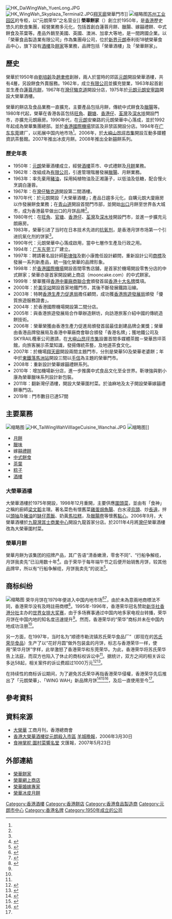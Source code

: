 {{Otheruses|other=其他同名事物|榮華}}
{{Infobox company
| name = 榮華餅家<br>Wing Wah Cake Shop
| logo =Wing Wah Logo.png
| image = WingWah_YuenLong.jpg
| image_size =200px
| image_caption =位於[[元朗大馬路|元朗大馬路]]的元朗榮華總店
| type = [[私人公司|私人公司]]
| com_code =
| foundation = 1950年
| location = {{HKG}}[[新界|新界]][[元朗|元朗]][[泰利街|泰利街]]18號榮華食品中心5字樓
| area_served = 全球
| slogan =
 | founder = [[劉培齡|劉培齡]]、[[趙聿修|趙聿修]]
| key_people = 劉培齡（董事总经理）<br>[[梁文韬|梁文韬]]（集团董事、大荣华酒楼董事总经理）
| industry = 食品、餐饮
| products = [[月餅|月餅]]、[[臘味|臘味]]、嫁囍[[禮餅|禮餅]]、[[中式糕點|中式餅食]]、[[茶葉|茶葉]]、[[粽子|粽子]]、[[酒家|酒家]]
| homepage = http://www.wingwah.com/
}}
[[File:HK_DaiWingWah_YuenLong.JPG|thumb]]
[[File:HK_WingWah_Skyplaza_Terminal2.JPG|thumb]][[翔天廊|翔天廊]]榮華門市]]
[[File:Wing_Wah_counter_at_Jiuguang_Department_Store,_Suzhou.jpg|缩略图]][[苏州工业园区|苏州工业园区]]的专柜，以“元朗荣华”之名营业]]
'''榮華餅家'''（{{lang-en|'''Wing Wah Cake Shop'''}}）創立於1950年，是[[香港|香港]]歷史悠久的飲食集團，經營業務多元化，包括首創白蓮蓉月餅、臘腸、嫁囍禮餅、中式餅食及茶葉等。產品外銷至美國、英國、澳洲、加拿大等地，是一間跨國企業。以「榮華食品製造業有限公司」作為集團母公司，位於[[新界|新界]][[元朗|元朗]]泰利街18號榮華食品中心，旗下設有[[酒樓|酒樓]]及[[餅家|餅家]]等業務，品牌包括「榮華酒樓」及「榮華餅家」。

== 歷史 ==
榮華於1950年由[[劉培齡|劉培齡]]及[[趙聿修|趙聿修]]創辦，兩人於當時的郊區[[元朗|元朗]]開設榮華酒樓，共有4層，另設餅食外賣服務。1962年，成立[[有限公司|有限公司]]並擴充營業，1963年起首創並生產白[[蓮蓉|蓮蓉]][[月餅|月餅]]，1967年在[[灣仔|灣仔]][[駱克道|駱克道]]開設分店，1975年於[[元朗|元朗]][[元朗安寧路|元朗安寧路]]開設大榮華酒樓。

榮華的餅店及食品業務一直擴充，主要產品包括月餅，傳統中式餅食及[[臘腸|臘腸]]等。1980年代起，榮華在香港各區包括[[旺角|旺角]]、[[觀塘|觀塘]]、[[香港仔|香港仔]]、[[荃灣|荃灣]]及[[深水埗|深水埗]]開設門市，亦擴充元朗廠房。1990年代，在[[元朗|元朗]]安樂路的元朗榮華中心落成，並於1992年起成為榮華集團總部。並於[[香港國際機場|香港國際機場]]禁區及非禁區開設分店。1994年在[[广东|广东]][[东莞|东莞]]建厂，以拓展中国内地市场<ref name=nfdsb/>。2006年，於[[大嶼山|大嶼山]][[昂坪市集|昂坪市集]]開設互動多媒體資訊茶藝館。2007年推出冰皮月餅。2008年推出全新囍餅系列。

=== 歷史年表 ===
* 1950年：[[元朗|元朗]]榮華酒樓成立，經營[[酒樓|酒樓]]茶市、中式禮餅及[[月餅|月餅]]業務。
* 1962年：改組成為[[有限公司|有限公司]]，引進管理階層發展[[臘腸|臘腸]]、月餅業務。
* 1963年：率先棄用[[豬油|豬油]]，採用純植物油及正湘蓮子，以低油及低糖，配合慢火烹調白蓮蓉。
* 1967年：在[[灣仔|灣仔]][[駱克道|駱克道]]開設第二間酒樓。
* 1970年代：於元朗開設「大榮華酒樓」；產品日趨多元化，自購元朗大廈廠房以作發展餅食業務；在[[青山道|青山道]]開設首間門市部，並開始[[出口|出口]]月餅至世界各大城市，成为香港最早做出口的月饼品牌<ref name=nfdsb/>。
* 1980年代：在[[旺角|旺角]]、[[官塘|官塘]]、[[香港仔|香港仔]]、[[荃灣|荃灣]]及[[深水埗|深水埗]]開設門市，並進一步擴充元朗廠房。
* 1983年，榮華引进了当时在日本技术先进的[[抗氧剂|抗氧剂]]，是香港月饼市场第一个引进抗氧化剂的饼家<ref name=nfdsb/>。
* 1990年代：元朗榮華中心落成啟用，當中七層作生產及行政之用。
* 1994年：[[广东|广东]][[东莞|东莞]]工厂建立。
* 1997年：聘請著名設計師[[靳埭強|靳埭強]]及劉小康擔任設計顧問，重新設計公司[[商標|商標]]及發展一系列新產品，統一強化榮華的品牌形象。
* 1998年：於[[香港國際機場|香港國際機場]]開設首間零售店舖，是首家於機場開設零售分店的中式餅家；榮華亦是首家開設網上商店（mooncake.com）的中式餅家。
* 1999年：榮華獲得[[香港中華廠商聯合會|香港中華廠商聯合會]]頒發首屆[[香港十大名牌|香港十大名牌]]獎項。
* 2000年：於[[美孚站|美孚站]]開設首家地鐵門市，其後不斷發展鐵路沿線。
* 2003年：特聘[[香港生產力促進局|香港生產力促進局]]擔任顧問，成功獲[[香港旅遊發展局|香港旅遊發展局]]頒發「優質旅遊服務證書」。
* 2004年：於香港國際機場開設第二間分店。
* 2005年：與香港旅遊發展局合作舉辦造餅坊，向訪港旅客介紹中國的傳統造餅技術。
* 2006年：榮華榮獲由香港生產力促進局頒發首屆最佳創建品牌企業獎；榮華由香港品牌發展局及香港中華廠商會聯合頒發「香港名牌」；獲地鐵公司及SKYRAIL欖車公司邀請，在[[大嶼山|大嶼山]][[昂坪市集|昂坪市集]]設置首間多媒體茶館－榮華昂坪茶館，向旅客展示茶葉知識，發揚傳統茶藝，及地道茶食文化。
* 2007年：於機場[[翔天廊|翔天廊]]開設兩間主題門市，分別是榮華50及榮華老婆餅；年中於[[東鐵|東鐵]][[落馬洲站|落馬洲站]]開設三間以[[手信|手信]]為主題的榮華門市。
* 2008年：重新設計榮華嫁囍禮餅系列。
* 2010年：增加機場新分店，進一步推廣中式食品文化至全世界。靳埭強與劉小康為榮華臘味系列設計新包裝。
* 2011年：翻新灣仔酒樓，開設大榮華圍村菜。於油麻地及太子開設榮華嫁囍禮餅專門店。
* 2019年 : 門市數目已達57間

== 主要業務 ==
[[File:HK_ML_半山區_Mid-Levels_堅道_133_Caine_Road_Tai_Shing_Building_shop_Fusion_by_ParknShop_Supermarket_moon_cakes_Wing_Wah_August_2020_SS2_01.jpg|缩略图]]
[[File:HK_TaiWingWahVilllageCuisine_Wanchai.JPG|thumb]]
[[File:荣华腊肠.JPG|缩略图]]]]
* [[月餅|月餅]]
* [[臘味|臘味]]
* 嫁囍[[禮餅|禮餅]]
* [[中式糕點|中式餅食]]
* [[茶葉|茶葉]]
* [[粽子|粽子]]
* [[酒樓|酒樓]]

=== 大榮華酒樓 ===
大榮華酒樓於1975年開設，1998年12月重開，主要供應[[圍頭菜|圍頭菜]]，並由有「食神」之稱的廚師[[梁文韜|梁文韜]]主理。著名菜色有懷舊菜[[雞蛋|雞蛋]][[蒸焗魚腸|焗魚腸]]、白水浸[[烏頭|烏頭]]、炒[[粉絲|長遠]]，拌以[[頭抽|頭抽]]及[[豬油|豬油]]的[[豬油拌飯|缽仔蒸飯]]、奶黃[[馬拉糕|馬拉糕]]，及[[臘腸卷|臘腸卷]]等懷舊[[點心|點心]]。2006年9月，大榮華酒樓於[[九龍灣|九龍灣]][[其士商業中心|其士商業中心]]開設九龍首家分店。於2011年4月將[[灣仔|灣仔]]榮華酒樓改為大榮華圍村菜。

===榮華月餅===
榮華月餅为该集团的招牌产品，其广告语“清香嫩滑，零舍不同”、“行船争解缆，月饼我卖先”已沿用数十年<ref name=nfdsb>{{Cite web|url =http://epaper.oeeee.com/epaper/D/html/2014-08/19/content_3298204.htm?div=4|title =64年的新蜕变：香港荣华集团历史老品牌国际化|author =黄丽嫦|date =2014-08-19|publisher =南方都市报|language =|accessdate =quote =|archive-url =https://web.archive.org/web/20171005152401/http://epaper.oeeee.com/epaper/D/html/2014-08/19/content_3298204.htm?div=4|archive-date =2017-10-05|dead-url =yes}}</ref>。由于荣华于每年端午节之后便开始销售月饼，较其他品牌早，所以有“行船争解缆，月饼我卖先”的说法<ref>{{Cite web|url =http://finance.sina.com.cn/roll/2017-10-02/doc-ifymkwwk7895511.shtml|title =香港重视月饼浪费现象 简装、慈善促环保|author =殷晓媛|date =2017-10-02|publisher =新华社|language =|accessdate =|quote =|archive-date =2019-05-20|archive-url =https://web.archive.org/web/20190520235801/http://finance.sina.com.cn/roll/2017-10-02/doc-ifymkwwk7895511.shtml|dead-url =no}}</ref>。

==商标纠纷==
{{main|荣华品牌之争}}
[[File:Wing_Wah_mooncakes_displayed_at_counter_of_Jiuguang_Department_Store,_Suzhou.jpg|缩略图]]
荣华月饼在1979年便进入中国内地市场<ref name=sina>{{Cite web|url = http://finance.sina.com.cn/chanjing/gsnews/20120409/145411777500.shtml|title = 14年粤港荣华月饼商标案最后对决 最高法近期再审|author = 吕卫红|date = 2012-04-09|publisher = 正义网|language = |accessdate = |quote = |archive-date = 2017-10-05|archive-url = https://web.archive.org/web/20171005201841/http://finance.sina.com.cn/chanjing/gsnews/20120409/145411777500.shtml|dead-url = no}}</ref><ref>{{Cite web|url =http://epaper.oeeee.com/epaper/D/html/2014-08/19/content_3298204.htm?div=4|title =64年的新蜕变：香港荣华集团历史老品牌国际化|author =黄丽嫦|date =2014-08-19|publisher =南方都市报|language =|accessdate =|quote =|archive-url =https://web.archive.org/web/20171005152401/http://epaper.oeeee.com/epaper/D/html/2014-08/19/content_3298204.htm?div=4|archive-date =2017-10-05|dead-url =yes}}</ref>，由於未為意兩地商標法不同，香港荣华没有及時註冊商標<ref>{{Cite web|url =http://the-sun.on.cc/cnt/news/20130730/00407_047.html|title =香港榮華商標維權 官司擾攘15年終獲勝|author =|date =2013-07-30|publisher =太阳报|language =|accessdate =|quote =|archive-date =2013-08-04|archive-url =https://web.archive.org/web/20130804012221/http://the-sun.on.cc/cnt/news/20130730/00407_047.html|dead-url =no}}</ref>。1995年-1996年，香港荣华冠名赞助[[新华社香港分社|新华社香港分社]]主办的[[世界女排大奖赛|世界女排大奖赛]]，由于多场赛事通过中国内地多家电视台转播，荣华月饼在中国内地的知名度迅速提升<ref name=sina/>。然而，香港荣华的“荣华”商标并未在中国内地成功注册<ref name=sina/>。

另一方面，在1997年，当时名为“顺德市勒流镇苏氏荣华食品厂”（即现在的[[苏氏荣华食品|苏氏荣华食品]]）生产了以“花好月圆”做外包装盒的月饼，标志与香港荣华一样，使用“荣华月饼”字样，此举激怒了香港荣华和东莞荣华。为此，香港荣华将苏氏荣华告上法庭，而双方也陷入了休止的商标权诉讼中<ref name=sina/>。据统计，双方之间的相关诉讼多达58起，相关案件的诉讼费超过1000万元<ref name=15years>{{Cite web|url =http://finance.sina.com.cn/chanjing/gsnews/20130730/113616286368.shtml|title =粤港荣华品牌之争持续15年：仍有六场官司要打|author =|date =2013-07-30|publisher =中新网|language =|accessdate =|quote =|archive-date =2017-10-05|archive-url =https://web.archive.org/web/20171005152145/http://finance.sina.com.cn/chanjing/gsnews/20130730/113616286368.shtml|dead-url =no}}</ref><ref name=people>{{Cite web|url =http://ip.people.com.cn/n/2013/0129/c136655-20356956.html|title =谁的月饼?"香港荣华"VS"顺德荣华"15载争名又开战|author =周伟良|date =2013-01-29|publisher =广州日报|language =|accessdate =|quote =|archive-date =2017-10-05|archive-url =https://web.archive.org/web/20171005152113/http://ip.people.com.cn/n/2013/0129/c136655-20356956.html|dead-url =no}}</ref>。

在持续性的商标诉讼期间，为了避免苏氏荣华再指香港荣华侵權，香港荣华先后推出了「元朗榮華」、「WING WAH」新品牌月饼<ref>{{Cite web|url =http://www.nbd.com.cn/articles/2013-06-28/753756.html|title =纠缠商标战多年 香港荣华推“元朗荣华”谋多元化|author =|date =2013-06-28|publisher =每经网|language =|accessdate =|quote =|archive-date =2017-10-05|archive-url =https://web.archive.org/web/20171005151420/http://www.nbd.com.cn/articles/2013-06-28/753756.html|dead-url =no}}</ref><ref>{{Cite web|url =http://hk.apple.nextmedia.com/news/art/20130730/18355686|title =港推「元朗榮華」月餅免被順德榮華指侵權|author =|date =2013-07-30|publisher =香港苹果日报|language =|accessdate =|quote =|archive-date =2017-10-05|archive-url =https://web.archive.org/web/20171005151847/http://hk.apple.nextmedia.com/news/art/20130730/18355686|dead-url =no}}</ref><ref name=tkb>{{Cite web|url =http://news.takungpao.com.hk/paper/q/2014/0709/2586475.html|title =榮華月餅內地改名Wing Wah|author =|date =2014-07-09|publisher =大公报|language =|accessdate =|quote =|archive-date =2017-10-05|archive-url =https://web.archive.org/web/20171005152131/http://news.takungpao.com.hk/paper/q/2014/0709/2586475.html|dead-url =no}}</ref>，及后一直使用至今<ref name=tkb/>。

== 參考資料 ==
{{reflist|2}}

== 資料來源 ==
* [http://www.chamber.org.hk/Chinese/The_Bulletin/2002%20Bulletin/July_2002_bulletin/wingwah.asp 大榮華] {{Wayback|url=http://www.chamber.org.hk/Chinese/The_Bulletin/2002%20Bulletin/July_2002_bulletin/wingwah.asp |date=20190520170413 }} 工商月刊，香港總商會
* [https://web.archive.org/web/20070124184358/http://www.ycwb.com/big5/ycwb/2006-09/30/content_1232101.htm 香港大榮華酒樓從元朗殺入市區] [[羊城晚報|羊城晚報]]，2006年3月30日
* [http://paper.wenweipo.com/2007/05/23/HK0705230025.htm 食神掌舵 圍村菜響名堂] {{Wayback|url=http://paper.wenweipo.com/2007/05/23/HK0705230025.htm |date=20180929183545 }} 文匯報，2007年5月23日

== 外部連結 ==
{{commonscat|Wing Wah 1950}}
*[http://www.wingwah.com 榮華餅家] {{Wayback|url=http://www.wingwah.com/ |date=20201204193454 }}
*[http://www.mooncake.com/ 榮華網上商店] {{Wayback|url=http://www.mooncake.com/ |date=20201231054521 }}
*[http://www.chineseweddingcake.com/ 榮華婚嫁專家] {{Wayback|url=http://www.chineseweddingcake.com/ |date=20190703205436 }}
*[http://www.icymooncake.com/ 榮華冰皮月餅] {{Wayback|url=http://www.icymooncake.com/ |date=20190914224359 }}

[[Category:香港酒樓|Category:香港酒樓]]
[[Category:香港餅店|Category:香港餅店]]
[[Category:香港食品製造商|Category:香港食品製造商]]
[[Category:元朗市中心|Category:元朗市中心]]
[[Category:香港名牌|Category:香港名牌]]
[[Category:1950年成立的公司|Category:1950年成立的公司]]
